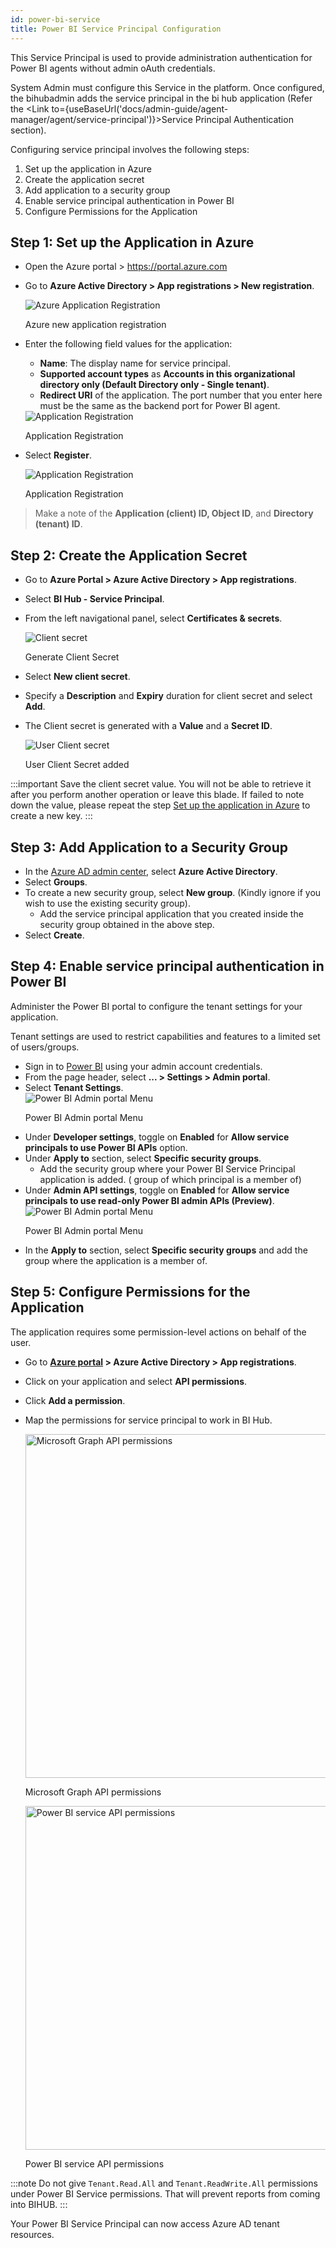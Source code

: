 ```yaml
---
id: power-bi-service
title: Power BI Service Principal Configuration
---
```



<!--
Power BI Service Principal is an authentication method used to let BI Hub access Power BI agent content and APIs.
-->

This Service Principal is used to provide administration authentication for Power BI agents without admin oAuth credentials.

System Admin must configure this Service in the platform. Once configured, the bihubadmin adds the service principal in the bi hub application (Refer the <Link to={useBaseUrl('docs/admin-guide/agent-manager/agent/service-principal')}>Service Principal Authentication</Link> section).

Configuring service principal involves the following steps:

1. Set up the application in Azure
1. Create the application secret
1. Add application to a security group
1. Enable service principal authentication in Power BI
1. Configure Permissions for the Application

## Step 1: Set up the Application in Azure

* Open the Azure portal > https://portal.azure.com
* Go to **Azure Active Directory > App registrations > New registration**.

  <div class="center">
  <Zoom>
    <img alt="Azure Application Registration" src={useBaseUrl('/doc-images/powerbi/azure-new-registration.png')}/>
  </Zoom>
 	<p>Azure new application registration</p>
  </ div>

* Enter the following field values for the application:
  * **Name**: The display name for service principal.
  * **Supported account types** as **Accounts in this organizational directory only (Default Directory only - Single tenant)**.
  * **Redirect URI** of the application. The port number that you enter here must be the same as the backend port for Power BI agent.
  
  <div class="center">
  <Zoom>
    <img alt="Application Registration" src={useBaseUrl('/doc-images/powerbi/register-service-app.png')}/>
  </Zoom>
 	<p>Application Registration</p>
  </div>

* Select **Register**.

  <div class="center">
  <Zoom>
    <img alt="Application Registration" src={useBaseUrl('/doc-images/powerbi/service-registered.png')}/>
  </Zoom>
 	<p>Application Registration</p>
  </div>

> Make a note of the **Application (client) ID, Object ID**, and **Directory (tenant) ID**.

## Step 2: Create the Application Secret

* Go to **Azure Portal > Azure Active Directory > App registrations**.
* Select **BI Hub - Service Principal**.
* From the left navigational panel, select **Certificates & secrets**.

  <div class="center">
  <Zoom>
    <img alt="Client secret" src={useBaseUrl('/doc-images/powerbi/client-secret.png')}/>
  </Zoom>
 	<p>Generate Client Secret</p>
  </div>

* Select **New client secret**.
* Specify a **Description** and **Expiry** duration for client secret and select **Add**.
* The Client secret is generated with a **Value** and a **Secret ID**.

  <div class="center">
  <Zoom>
    <img alt="User Client secret" src={useBaseUrl('/doc-images/powerbi/service-principal-clientsecret.png')}/>
  </Zoom>
 	<p>User Client Secret added</p>
  </div>

:::important
Save the client secret value. You will not be able to retrieve it after you perform another operation or leave this blade. If failed to note down the value, please repeat the step [Set up the application in Azure](#setup-the-application-in-azure) to create a new key.
:::

## Step 3: Add Application to a Security Group

* In the [Azure AD admin center](https://aad.portal.azure.com/), select **Azure Active Directory**.
* Select **Groups**.
* To create a new security group, select **New group**. (Kindly ignore if you wish to use the existing security group).
  * Add the service principal application that you created inside the security group obtained in the above step.
* Select **Create**.

## Step 4: Enable service principal authentication in Power BI

Administer the Power BI portal to configure the tenant settings for your application.

Tenant settings are used to restrict capabilities and features to a limited set of users/groups.

* Sign in to [Power BI](https://app.powerbi.com/) using your admin account credentials.
* From the page header, select **... > Settings > Admin portal**.
* Select **Tenant Settings**.
  <div class="center">
  <Zoom>
    <img alt="Power BI Admin portal Menu" src={useBaseUrl('/doc-images/powerbi/powerbi-admin-portal.png')}/>
  </Zoom>
 	<p>Power BI Admin portal Menu</p>
  </div>
* Under **Developer settings**, toggle on **Enabled** for **Allow service principals to use Power BI APIs** option.
* Under **Apply to** section, select **Specific security groups**.
  * Add the security group where your Power BI Service Principal application is added. ( group of which principal is a member of)
* Under **Admin API settings**, toggle on **Enabled** for **Allow service principals to use read-only Power BI admin APIs (Preview)**.
  <div class="center">
  <Zoom>
    <img alt="Power BI Admin portal Menu" src={useBaseUrl('/doc-images/powerbi/admin-api-settings.png')}/>
  </Zoom>
 	<p>Power BI Admin portal Menu</p>
  </div>
* In the **Apply to** section, select **Specific security groups** and add the group where the application is a member of.

## Step 5: Configure Permissions for the Application

The application requires some permission-level actions on behalf of the user.

* Go to **[Azure portal](https://portal.azure.com) > Azure Active Directory > App registrations**.
* Click on your application and select **API permissions**.
* Click **Add a permission**.
* Map the permissions for service principal to work in BI Hub.
  <div class="center">
  <Zoom>
    <img width="550" alt="Microsoft Graph API permissions" src={useBaseUrl('/doc-images/powerbi/microsoft-graph.png')}/>
  </Zoom>
 	<p>Microsoft Graph API permissions</p>
  </div>

  <div class="center">
  <Zoom>
    <img width="550" alt="Power BI service API permissions" src={useBaseUrl('/doc-images/powerbi/powerbi-service.png')}/>
  </Zoom>
 	<p>Power BI service API permissions</p>
  </div>

:::note
Do not give `Tenant.Read.All` and `Tenant.ReadWrite.All` permissions under Power BI Service permissions. That will prevent reports from coming into BIHUB.
:::

Your Power BI Service Principal can now access Azure AD tenant resources.
